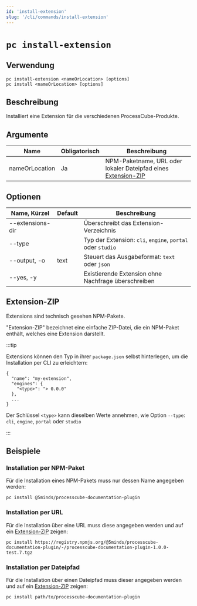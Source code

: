 ```yaml
---
id: 'install-extension'
slug: '/cli/commands/install-extension'
---
```


# `pc install-extension`

## Verwendung

```shell
pc install-extension <nameOrLocation> [options]
pc install <nameOrLocation> [options]
```

## Beschreibung

Installiert eine Extension für die verschiedenen ProcessCube-Produkte.

## Argumente

| Name           | Obligatorisch | Beschreibung                                                      |
| -------------- | ------------- | ----------------------------------------------------------------- |
| nameOrLocation  | Ja            | NPM-Paketname, URL oder lokaler Dateipfad eines [Extension-ZIP](#extension-zip) |

## Optionen

| Name, Kürzel        | Default | Beschreibung                                                                      |
| ------------------- | ------- | --------------------------------------------------------------------------------- |
| --extensions-dir    |         | Überschreibt das Extension-Verzeichnis                                            |
| --type              |         | Typ der Extension: `cli`, `engine`, `portal` oder `studio`                        |
| --output, -o        | text    | Steuert das Ausgabeformat: `text` oder `json`                                     |
| --yes, -y           |         | Existierende Extension ohne Nachfrage überschreiben                               |

## Extension-ZIP

Extensions sind technisch gesehen NPM-Pakete.

"Extension-ZIP" bezeichnet eine einfache ZIP-Datei, die ein NPM-Paket enthält, welches eine Extension darstellt.


:::tip

Extensions können den Typ in ihrer `package.json` selbst hinterlegen, um die Installation per CLI zu erleichtern:

    {
      "name": "my-extension",
      "engines": {
        "<type>": "> 0.0.0"
      },
      ...
    }

Der Schlüssel `<type>` kann dieselben Werte annehmen, wie Option `--type`: `cli`, `engine`, `portal` oder `studio`

:::

## Beispiele

### Installation per NPM-Paket

Für die Installation eines NPM-Pakets muss nur dessen Name angegeben werden:

    pc install @5minds/processcube-documentation-plugin

### Installation per URL

Für die Installation über eine URL muss diese angegeben werden und auf ein [Extension-ZIP](#extension-zip) zeigen:

    pc install https://registry.npmjs.org/@5minds/processcube-documentation-plugin/-/processcube-documentation-plugin-1.0.0-test.7.tgz

### Installation per Dateipfad

Für die Installation über einen Dateipfad muss dieser angegeben werden und auf ein [Extension-ZIP](#extension-zip) zeigen:

    pc install path/to/processcube-documentation-plugin
